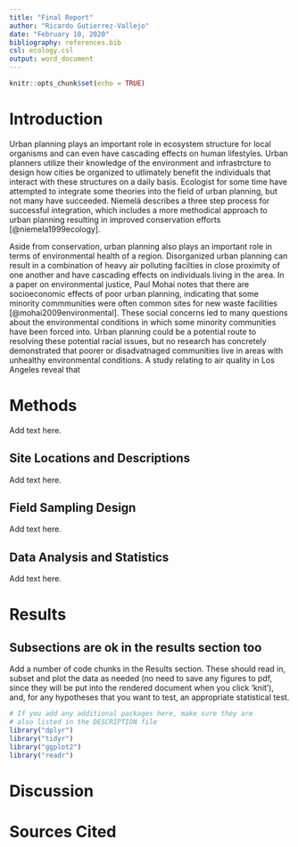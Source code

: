 ```yaml
---
title: "Final Report"
author: "Ricardo Gutierrez-Vallejo"
date: "February 10, 2020"
bibliography: references.bib
csl: ecology.csl
output: word_document
---
```


```r
knitr::opts_chunk$set(echo = TRUE)
```

# Introduction

Urban planning plays an important role in ecosystem structure for local organisms and can even have cascading effects on human lifestyles. Urban planners utilize their knowledge of the environment and infrastrcture to design how cities be organized to utlimately benefit the individuals that interact with these structures on a daily basis. Ecologist for some time have attempted to integrate some theories into the field of urban planning, but not many have succeeded. Niemelä describes a three step process for successful integration, which includes a more methodical approach to urban planning resulting in improved conservation efforts [@niemela1999ecology]. 

Aside from conservation, urban planning also plays an important role in terms of environmental health of a region. Disorganized urban planning can result in a combination of heavy air polluting facilties in close proximity of one another and have cascading effects on individuals living in the area. In a paper on environmental justice, Paul Mohai notes that there are socioeconomic effects of poor urban planning, indicating that some minority commmunities were often common sites for new waste facilities [@mohai2009environmental]. These social concerns led to many questions about the environmental conditions in which some minority communities have been forced into. Urban planning could be a potential route to resolving these potential racial issues, but no research has concretely demonstrated that poorer or disadvatnaged communities live in areas with unhealthy environmental conditions. A study relating to air quality in Los Angeles reveal that 

# Methods

Add text here.

## Site Locations and Descriptions

Add text here.

## Field Sampling Design

Add text here.

## Data Analysis and Statistics

Add text here.

# Results

## Subsections are ok in the results section too

Add a number of code chunks in the Results section. These should read in, subset and plot the data as needed (no need to save any figures to pdf, since they will be put into the rendered document when you click 'knit'), and, for any hypotheses that you want to test, an appropriate statistical test. 

```r
# If you add any additional packages here, make sure they are
# also listed in the DESCRIPTION file
library("dplyr")
library("tidyr")
library("ggplot2")
library("readr")
```

# Discussion

# Sources Cited

